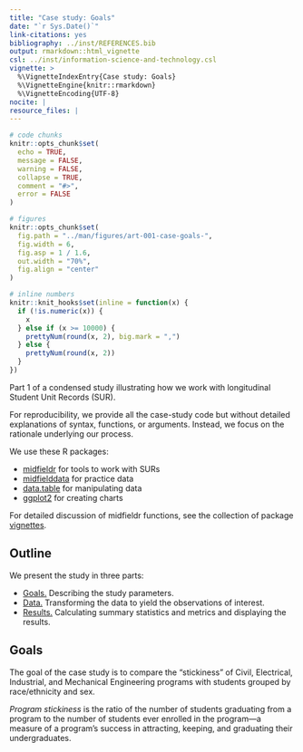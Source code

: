 ```yaml
---
title: "Case study: Goals"
date: "`r Sys.Date()`"
link-citations: yes
bibliography: ../inst/REFERENCES.bib
output: rmarkdown::html_vignette
csl: ../inst/information-science-and-technology.csl
vignette: >
  %\VignetteIndexEntry{Case study: Goals}
  %\VignetteEngine{knitr::rmarkdown}
  %\VignetteEncoding{UTF-8}
nocite: | 
resource_files: |
---
```


```r
# code chunks
knitr::opts_chunk$set(
  echo = TRUE,
  message = FALSE,
  warning = FALSE,
  collapse = TRUE,
  comment = "#>",
  error = FALSE
)

# figures
knitr::opts_chunk$set(
  fig.path = "../man/figures/art-001-case-goals-",
  fig.width = 6,
  fig.asp = 1 / 1.6,
  out.width = "70%",
  fig.align = "center"
)

# inline numbers
knitr::knit_hooks$set(inline = function(x) {
  if (!is.numeric(x)) {
    x
  } else if (x >= 10000) {
    prettyNum(round(x, 2), big.mark = ",")
  } else {
    prettyNum(round(x, 2))
  }
})
```

Part 1 of a condensed study illustrating how we work with longitudinal Student Unit Records (SUR). 

For reproducibility, we provide all the case-study code but without detailed explanations of syntax, functions, or arguments. Instead, we focus on the rationale underlying our process.  

We use these R packages:

- [midfieldr](https://midfieldr.github.io/midfieldr/) for tools to work with SURs
- [midfielddata](https://midfieldr.github.io/midfielddata/) for practice data
- [data.table](https://rdatatable.gitlab.io/data.table/) for manipulating data 
- [ggplot2](https://ggplot2.tidyverse.org/) for creating charts

For detailed discussion of midfieldr functions, see the collection of package [vignettes](https://midfieldr.github.io/midfieldr/articles/). 

## Outline

We present the study in three parts:

- [Goals.](art-001-case-goals.html) Describing the study parameters.  
- [Data.](art-002-case-data.html) Transforming the data to yield the observations of interest.
- [Results.](art-003-case-results.html) Calculating summary statistics and metrics and displaying the results. 

## Goals

The goal of the case study is to compare the "stickiness" of Civil, Electrical, Industrial, and Mechanical Engineering programs with students grouped by race/ethnicity and sex. 

*Program stickiness* is the ratio of the number of students graduating from a program to the number of students ever enrolled in the program---a measure of a program's success in attracting, keeping, and graduating their undergraduates. 

